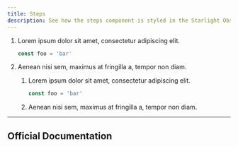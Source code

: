 ```yaml
---
title: Steps
description: See how the steps component is styled in the Starlight Obsidian theme.
---
```



<Steps>

1. Lorem ipsum dolor sit amet, consectetur adipiscing elit.

   ```js
   const foo = 'bar'
   ```

2. Aenean nisi sem, maximus at fringilla a, tempor non diam.

   <Steps>

   1. Lorem ipsum dolor sit amet, consectetur adipiscing elit.

      ```js
      const foo = 'bar'
      ```

   2. Aenean nisi sem, maximus at fringilla a, tempor non diam.

   </Steps>

</Steps>

---

## Official Documentation

<CardGrid>
    <LinkCard title="Steps Documentation" href="https://starlight.astro.build/components/steps/" />
</CardGrid>
